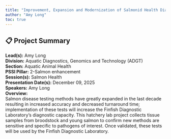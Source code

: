 ```yaml
---
title: "Improvement, Expansion and Modernization of Salmonid Health Diagnostic Services For Optimizing Salmonid Hatchery Health Management."
author: "Amy Long"
toc: true
---
```


## 📋 Project Summary

**Lead(s):** Amy Long  
**Division:** Aquatic Diagnostics, Genomics and Technology (ADGT)  
**Section:** Aquatic Animal Health  
**PSSI Pillar:** 2-Salmon enhancement  
**Session(s):** Salmon Health  
**Presentation Date(s):** December 09, 2025  
**Speakers:** Amy Long  
**Overview:**  
Salmon disease testing methods have greatly expanded in the last decade resulting in increased accuracy and decreased turnaround time; implementation of these tests will increase the Finfish Diagnostic Laboratory’s diagnostic capacity. This hatchery lab project collects tissue samples from broodstock and young salmon to confirm new methods are sensitive and specific to pathogens of interest. Once validated, these tests will be used by the Finfish Diagnostic Laboratory.     

